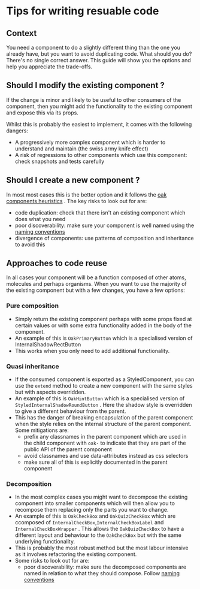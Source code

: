
<Meta title="Docs/ReusableCode" />

# Tips for writing resuable code

## Context

You need a component to do a slightly different thing than the one you already have, but you want to avoid duplicating code. What should you do? There's no single correct answer. This guide will show you the options and help you appreciate the trade-offs.


## Should I modify the existing component ?

If the change is minor and likely to be useful to other consumers of the component, then you might add the functionality to the existing component and expose this via its props.

Whilst this is probably the easiest to implement, it comes with the following dangers:

- A progressively more complex component which is harder to understand and maintain (the swiss army knife effect)
- A risk of regressions to other components which use this component: check snapshots and tests carefully

## Should I create a new component ?

In most most cases this is the better option and it follows the [oak components heuristics](/docs/docs-howtodesigncomponents--docs#heuristics-for-component-design) . The key risks to look out for are:

- code duplication: check that there isn't an existing component which does what you need
- poor discoverability: make sure your component is well named using the [naming conventions](/docs/docs-namingconventions--docs)
- divergence of components: use patterns of composition and inheritance to avoid this

## Approaches to code reuse

In all cases your component will be a function composed of other atoms, molecules and perhaps organisms. When you want to use the majority of the existing component but with a few changes, you have a few options:

### Pure composition 
- Simply return the existing component perhaps with some props fixed at certain values or with some extra functionality added in the body of the component. 
- An example of this is `OakPrimaryButton` which is a specialised version of InternalShadowRectButton
- This works when you only need to add additional functionality.

### Quasi inheritance
- If the consumed component is exported as a StyledComponent, you can use the `extend` method to create a new component with the same styles but with aspects overridden.
- An example of this is `OakHintButton` which is a specialised version of `StyledInternalShadowRoundButton` . Here the shadow style is overridden to give a different behaviour from the parent.
- This has the danger of breaking encapsulation of the parent component when the style relies on the internal structure of the parent component. Some mitigations are:
    - prefix any classnames in the parent component which are used in the child component with `oak-` to indicate that they are part of the public API of the parent component
    - avoid classnames and use data-attributes instead as css selectors
    - make sure all of this is explicitly documented in the parent component

### Decomposition
- In the most complex cases you might want to decompose the existing component into smaller components which will then allow you to recompose them replacing only the parts you want to change.
- An example of this is `OakCheckBox` and `OakQuizCheckBox` which are ccomposed of `InternalCheckBox`,`InternalCheckBoxLabel` and `InternalCheckBoxWrapper` . This allows the `OakQuizCheckBox` to have a different layout and behaviour to the `OakCheckBox` but with the same underlying functionality.
- This is probably the most robust method but the most labour intensive as it involves refactoring the existing component.
- Some risks to look out for are:
    - poor discoverability: make sure the decomposed components are named in relation to what they should compose. Follow [naming conventions](/docs/docs-namingconventions--docs)